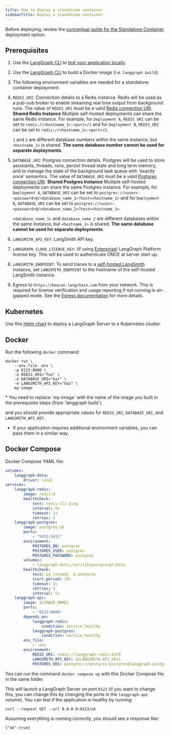 ```yaml
---
title: How to deploy a standalone container
sidebarTitle: Deploy a standalone container
---
```

Before deploying, review the [conceptual guide for the Standalone Container](/langgraph-platform/standalone-container) deployment option.

## Prerequisites

1. Use the [LangGraph CLI](/langgraph-platform/langgraph-cli) to [test your application locally](/langgraph-platform/local-server).
2. Use the [LangGraph CLI](/langgraph-platform/langgraph-cli) to build a Docker image (i.e. `langgraph build`).
3. The following environment variables are needed for a standalone container deployment.
  1. `REDIS_URI`: Connection details to a Redis instance. Redis will be used as a pub-sub broker to enable streaming real time output from background runs. The value of `REDIS_URI` must be a valid [Redis connection URI](https://redis-py.readthedocs.io/en/stable/connections.html#redis.Redis.from_url).
    <Note>
      **Shared Redis Instance**
      Multiple self-hosted deployments can share the same Redis instance. For example, for `Deployment A`, `REDIS_URI` can be set to `redis://<hostname_1>:<port>/1` and for `Deployment B`, `REDIS_URI` can be set to `redis://<hostname_1>:<port>/2`.
      
      `1` and `2` are different database numbers within the same instance, but `<hostname_1>` is shared. **The same database number cannot be used for separate deployments**.
    </Note>
  2. `DATABASE_URI`: Postgres connection details. Postgres will be used to store assistants, threads, runs, persist thread state and long term memory, and to manage the state of the background task queue with 'exactly once' semantics. The value of `DATABASE_URI` must be a valid [Postgres connection URI](https://www.postgresql.org/docs/current/libpq-connect.html#LIBPQ-CONNSTRING-URIS).
    <Note>
      **Shared Postgres Instance**
      Multiple self-hosted deployments can share the same Postgres instance. For example, for `Deployment A`, `DATABASE_URI` can be set to `postgres://<user>:<password>@/<database_name_1>?host=<hostname_1>` and for `Deployment B`, `DATABASE_URI` can be set to `postgres://<user>:<password>@/<database_name_2>?host=<hostname_1>`.
      
      `<database_name_1>` and `database_name_2` are different databases within the same instance, but `<hostname_1>` is shared. **The same database cannot be used for separate deployments**.
    </Note>
  3. `LANGSMITH_API_KEY`: LangSmith API key.
  4. `LANGGRAPH_CLOUD_LICENSE_KEY`: (if using [Enterprise](/langgraph-platform/data-plane#licensing)) LangGraph Platform license key. This will be used to authenticate ONCE at server start up.
  5. `LANGSMITH_ENDPOINT`: To send traces to a [self-hosted LangSmith](https://docs.smith.langchain.com/self_hosting) instance, set `LANGSMITH_ENDPOINT` to the hostname of the self-hosted LangSmith instance.
4. Egress to `https://beacon.langchain.com` from your network. This is required for license verification and usage reporting if not running in air-gapped mode. See the [Egress documentation](/langgraph-platform/egress-metrics-metadata) for more details.

<a id="helm"></a>
## Kubernetes

Use this [Helm chart](https://github.com/langchain-ai/helm/blob/main/charts/langgraph-cloud/README.md) to deploy a LangGraph Server to a Kubernetes cluster.

## Docker

Run the following `docker` command:

```shell
docker run \
    --env-file .env \
    -p 8123:8000 \
    -e REDIS_URI="foo" \
    -e DATABASE_URI="bar" \
    -e LANGSMITH_API_KEY="baz" \
    my-image
```

<Note>
  * You need to replace `my-image` with the name of the image you built in the prerequisite steps (from `langgraph build`)
  
  and you should provide appropriate values for `REDIS_URI`, `DATABASE_URI`, and `LANGSMITH_API_KEY`.
  
  * If your application requires additional environment variables, you can pass them in a similar way.
</Note>

## Docker Compose

Docker Compose YAML file:

```yml
volumes:
    langgraph-data:
        driver: local
services:
    langgraph-redis:
        image: redis:6
        healthcheck:
            test: redis-cli ping
            interval: 5s
            timeout: 1s
            retries: 5
    langgraph-postgres:
        image: postgres:16
        ports:
            - "5433:5432"
        environment:
            POSTGRES_DB: postgres
            POSTGRES_USER: postgres
            POSTGRES_PASSWORD: postgres
        volumes:
            - langgraph-data:/var/lib/postgresql/data
        healthcheck:
            test: pg_isready -U postgres
            start_period: 10s
            timeout: 1s
            retries: 5
            interval: 5s
    langgraph-api:
        image: ${IMAGE_NAME}
        ports:
            - "8123:8000"
        depends_on:
            langgraph-redis:
                condition: service_healthy
            langgraph-postgres:
                condition: service_healthy
        env_file:
            - .env
        environment:
            REDIS_URI: redis://langgraph-redis:6379
            LANGSMITH_API_KEY: ${LANGSMITH_API_KEY}
            POSTGRES_URI: postgres://postgres:postgres@langgraph-postgres:5432/postgres?sslmode=disable
```

You can run the command `docker compose up` with this Docker Compose file in the same folder.

This will launch a LangGraph Server on port `8123` (if you want to change this, you can change this by changing the ports in the `langgraph-api` volume). You can test if the application is healthy by running:

```shell
curl --request GET --url 0.0.0.0:8123/ok
```

Assuming everything is running correctly, you should see a response like:

```shell
{"ok":true}
```
